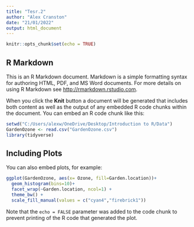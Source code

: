 ```yaml
---
title: "Tesr.2"
author: "Alex Cranston"
date: "21/01/2022"
output: html_document
---
```


```r
knitr::opts_chunk$set(echo = TRUE)
```

## R Markdown

This is an R Markdown document. Markdown is a simple formatting syntax for authoring HTML, PDF, and MS Word documents. For more details on using R Markdown see <http://rmarkdown.rstudio.com>.

When you click the **Knit** button a document will be generated that includes both content as well as the output of any embedded R code chunks within the document. You can embed an R code chunk like this:

```r
setwd("C:/Users/alexw/OneDrive/Desktop/Introduction to R/Data")
GardenOzone <- read.csv("GardenOzone.csv")
library(tidyverse)
```

## Including Plots

You can also embed plots, for example:

```r
ggplot(GardenOzone, aes(x= Ozone, fill=Garden.location))+ 
  geom_histogram(bins=10)+ 
  facet_wrap(~Garden.location, ncol=1) +
  theme_bw() +
  scale_fill_manual(values = c("cyan4","firebrick1"))
```

Note that the `echo = FALSE` parameter was added to the code chunk to prevent printing of the R code that generated the plot.

